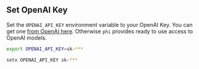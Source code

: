## Set OpenAI Key

Set the `OPENAI_API_KEY` environment variable to your OpenAI Key. You can get one [from OpenAI here](https://platform.openai.com/account/api-keys). Otherwise `phi` provides ready to use access to OpenAI models.

<CodeGroup>

```bash Mac
export OPENAI_API_KEY=sk-***
```

```bash Windows
setx OPENAI_API_KEY sk-***
```

</CodeGroup>

